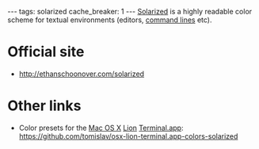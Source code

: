 ---
tags: solarized
cache_breaker: 1
---
[[Solarized]] is a highly readable color scheme for textual environments (editors, [[command lines]] etc).

= Official site =

* http://ethanschoonover.com/solarized

= Other links =

* Color presets for the [[Mac OS X]] [[Lion]] [[Terminal.app]]: https://github.com/tomislav/osx-lion-terminal.app-colors-solarized
